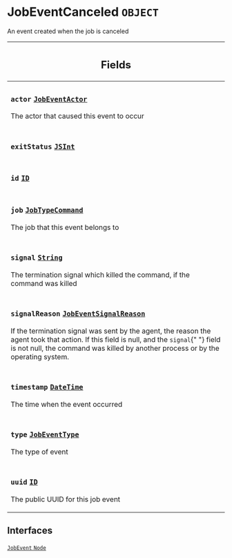 <!--
  _____   ____    _   _  ____ _______   ______ _____ _____ _______
  |  __  / __   |  | |/ __ __   __| |  ____|  __ _   _|__   __|
  | |  | | |  | | |  | | |  | | | |    | |__  | |  | || |    | |
  | |  | | |  | | | . ` | |  | | | |    |  __| | |  | || |    | |
  | |__| | |__| | | |  | |__| | | |    | |____| |__| || |_   | |
  |_____/ ____/  |_| _|____/  |_|    |______|_____/_____|  |_|
  This file is auto-generated by script/generate_graphql_api_content.sh,
  please build the schema.json by running `rails api:graph:export`
  with https://github.com/buildkite/buildkite/,
  replace the content in data/graphql_data_schema.json
  and run the generation script `./scripts/generate-graphql-api-content.sh`.
-->
<!-- vale off -->
<h1 class="has-pills" data-algolia-exclude>
  JobEventCanceled
  <span class="pill pill--object pill--normal-case pill--large"><code>OBJECT</code></span>
</h1>
<!-- vale on -->

<p>An event created when the job is canceled</p>

<table class="responsive-table responsive-table--single-column-rows">
  <thead>
    <th>
      <h2 data-algolia-exclude>Fields</h2>
    </th>
  </thead>
  <tbody>
    <tr>
      <td>
        <h3 class="is-small has-pills">
          <code>actor</code>
          <a
            href="/docs/apis/graphql/schemas/object/jobeventactor"
            class="pill pill--object pill--normal-case pill--medium"
            title="Go to OBJECT JobEventActor"
          >
            <code>JobEventActor</code>
          </a>
        </h3>
        <p>The actor that caused this event to occur</p>
      </td>
    </tr>
    <tr>
      <td>
        <h3 class="is-small has-pills">
          <code>exitStatus</code>
          <a
            href="/docs/apis/graphql/schemas/scalar/jsint"
            class="pill pill--scalar pill--normal-case pill--medium"
            title="Go to SCALAR JSInt"
          >
            <code>JSInt</code>
          </a>
        </h3>
      </td>
    </tr>
    <tr>
      <td>
        <h3 class="is-small has-pills">
          <code>id</code>
          <a
            href="/docs/apis/graphql/schemas/scalar/id"
            class="pill pill--scalar pill--normal-case pill--medium"
            title="Go to SCALAR ID"
          >
            <code>ID</code>
          </a>
        </h3>
      </td>
    </tr>
    <tr>
      <td>
        <h3 class="is-small has-pills">
          <code>job</code>
          <a
            href="/docs/apis/graphql/schemas/object/jobtypecommand"
            class="pill pill--object pill--normal-case pill--medium"
            title="Go to OBJECT JobTypeCommand"
          >
            <code>JobTypeCommand</code>
          </a>
        </h3>
        <p>The job that this event belongs to</p>
      </td>
    </tr>
    <tr>
      <td>
        <h3 class="is-small has-pills">
          <code>signal</code>
          <a
            href="/docs/apis/graphql/schemas/scalar/string"
            class="pill pill--scalar pill--normal-case pill--medium"
            title="Go to SCALAR String"
          >
            <code>String</code>
          </a>
        </h3>
        <p>
          The termination signal which killed the command, if the command was
          killed
        </p>
      </td>
    </tr>
    <tr>
      <td>
        <h3 class="is-small has-pills">
          <code>signalReason</code>
          <a
            href="/docs/apis/graphql/schemas/enum/jobeventsignalreason"
            class="pill pill--enum pill--normal-case pill--medium"
            title="Go to ENUM JobEventSignalReason"
          >
            <code>JobEventSignalReason</code>
          </a>
        </h3>
        <p>
          If the termination signal was sent by the agent, the reason the agent
          took that action. If this field is null, and the <code>signal</code>{" "}
          field is not null, the command was killed by another process or by the
          operating system.
        </p>
      </td>
    </tr>
    <tr>
      <td>
        <h3 class="is-small has-pills">
          <code>timestamp</code>
          <a
            href="/docs/apis/graphql/schemas/scalar/datetime"
            class="pill pill--scalar pill--normal-case pill--medium"
            title="Go to SCALAR DateTime"
          >
            <code>DateTime</code>
          </a>
        </h3>
        <p>The time when the event occurred</p>
      </td>
    </tr>
    <tr>
      <td>
        <h3 class="is-small has-pills">
          <code>type</code>
          <a
            href="/docs/apis/graphql/schemas/enum/jobeventtype"
            class="pill pill--enum pill--normal-case pill--medium"
            title="Go to ENUM JobEventType"
          >
            <code>JobEventType</code>
          </a>
        </h3>
        <p>The type of event</p>
      </td>
    </tr>
    <tr>
      <td>
        <h3 class="is-small has-pills">
          <code>uuid</code>
          <a
            href="/docs/apis/graphql/schemas/scalar/id"
            class="pill pill--scalar pill--normal-case pill--medium"
            title="Go to SCALAR ID"
          >
            <code>ID</code>
          </a>
        </h3>
        <p>The public UUID for this job event</p>
      </td>
    </tr>
  </tbody>
</table>

<h2 data-algolia-exclude>Interfaces</h2>
<a
  href="/docs/apis/graphql/schemas/interface/jobevent"
  class="pill pill--interface pill--normal-case pill--large"
  title="Go to INTERFACE JobEvent"
>
  <code>JobEvent</code>
</a>
<a
  href="/docs/apis/graphql/schemas/interface/node"
  class="pill pill--interface pill--normal-case pill--large"
  title="Go to INTERFACE Node"
>
  <code>Node</code>
</a>
